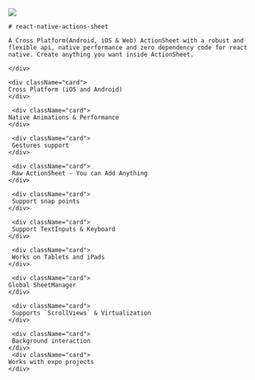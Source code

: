 <div className="flexRow">
    <img
    src="/logo-alt.svg"
    className="flexRowImage"
    />
    <div>

    # react-native-actions-sheet

    A Cross Platform(Android, iOS & Web) ActionSheet with a robust and flexible api, native performance and zero dependency code for react native. Create anything you want inside ActionSheet.

    </div>

</div>

<div className="grid">

    <div className="card">
    Cross Platform (iOS and Android)
    </div>

     <div className="card">
    Native Animations & Performance
    </div>

     <div className="card">
     Gestures support
    </div>

     <div className="card">
     Raw ActionSheet - You can Add Anything
    </div>

     <div className="card">
     Support snap points
    </div>

     <div className="card">
     Support TextInputs & Keyboard
    </div>

     <div className="card">
     Works on Tablets and iPads
    </div>

     <div className="card">
    Global SheetManager
    </div>

     <div className="card">
     Supports `ScrollViews` & Virtualization
    </div>

     <div className="card">
     Background interaction
    </div>
     <div className="card">
    Works with expo projects
    </div>

</div>
